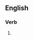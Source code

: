 ==English==

===Verb===
{{head|en|verb form}}

# {{present participle of|desensitize|lang=en|nocat=1}}